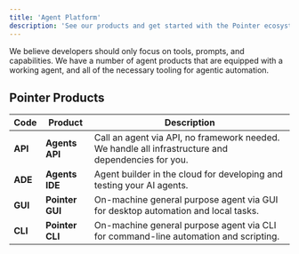 ```yaml
---
title: 'Agent Platform'
description: 'See our products and get started with the Pointer ecosystem.'
---
```


We believe developers should only focus on tools, prompts, and capabilities. We have a number of agent products that are equipped with a working agent, and all of the necessary tooling for agentic automation.

## Pointer Products

| Code | Product | Description |
|------|---------|-------------|
| **API** | **Agents API** | Call an agent via API, no framework needed. We handle all infrastructure and dependencies for you. |
| **ADE** | **Agents IDE** | Agent builder in the cloud for developing and testing your AI agents. |
| **GUI** | **Pointer GUI** | On-machine general purpose agent via GUI for desktop automation and local tasks. |
| **CLI** | **Pointer CLI** | On-machine general purpose agent via CLI for command-line automation and scripting. |
